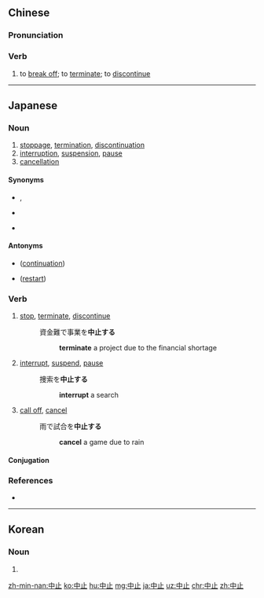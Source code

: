 ==Chinese==
{{zh-forms}}

===Pronunciation===
{{zh-pron
|m=zhōngzhǐ
|c=zung1 zi2
|mn=tiong-chí
|cat=v
}}

===Verb===
{{zh-verb}}

# to [[break off]]; to [[terminate]]; to [[discontinue]]

----

==Japanese==
{{ja-kanjitab|ちゅう|し|yomi=o}}

===Noun===
{{ja-noun|ちゅうし}}

# [[stoppage]], [[termination]], [[discontinuation]]
# [[interruption]], [[suspension]], [[pause]]
# [[cancellation]]

====Synonyms====
* {{sense|termination}} {{l|ja|終止}}, {{l|ja|打ち切り}}
* {{sense|interruption}} {{l|ja|中断}}
* {{sense|cancellation}} {{l|ja|撤回}}

====Antonyms====
* {{sense|termination}} {{l|ja|継続}} ([[continuation]])
* {{sense|interruption}} {{l|ja|再開}} ([[restart]])

===Verb===
{{ja-verb-suru|ちゅうし}}

# [[stop]], [[terminate]], [[discontinue]]
#: 資金難で事業を'''中止する'''
#:: '''terminate''' a project due to the financial shortage
# [[interrupt]], [[suspend]], [[pause]]
#: 捜索を'''中止する'''
#:: '''interrupt''' a search
# [[call off]], [[cancel]]
#: 雨で試合を'''中止する'''
#:: '''cancel''' a game due to rain

====Conjugation====
{{ja-suru|ちゅうし}}

===References===
* {{R:Shogakukan}}

----

==Korean==
{{ko-hanjatab}}

===Noun===
{{ko-noun|hj|hangeul=중지}}

# {{hanja form of|중지|a stop}}

[[zh-min-nan:中止]]
[[ko:中止]]
[[hu:中止]]
[[mg:中止]]
[[ja:中止]]
[[uz:中止]]
[[chr:中止]]
[[zh:中止]]